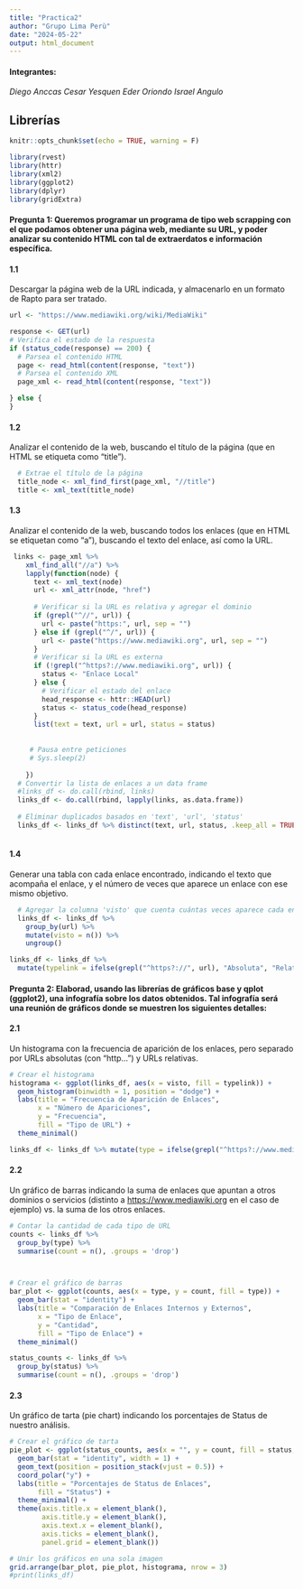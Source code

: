 ---
title: "Practica2"
author: "Grupo Lima Perù"
date: "2024-05-22"
output: html_document
---

#### Integrantes:

*Diego Anccas*
*Cesar Yesquen*
*Eder Oriondo*
*Israel Angulo*

## Librerías

```{r setup, include=FALSE}
knitr::opts_chunk$set(echo = TRUE, warning = F)
```

```{r librerias}
library(rvest)
library(httr)
library(xml2)
library(ggplot2)
library(dplyr)
library(gridExtra)
```

#### Pregunta 1: Queremos programar un programa de tipo web scrapping con el que podamos obtener una página web, mediante su URL, y poder analizar su contenido HTML con tal de extraerdatos e información específica.

#### 1.1

Descargar la página web de la URL indicada, y almacenarlo en un formato de Rapto para ser tratado.

```{r p1.0}
url <- "https://www.mediawiki.org/wiki/MediaWiki"
```

```{r p1.1}
response <- GET(url)
# Verifica el estado de la respuesta
if (status_code(response) == 200) {
  # Parsea el contenido HTML
  page <- read_html(content(response, "text"))
  # Parsea el contenido XML
  page_xml <- read_html(content(response, "text"))

} else {
}
```

#### 1.2

Analizar el contenido de la web, buscando el título de la página (que en HTML se etiqueta como "title").

```{r p1.2}
  # Extrae el título de la página
  title_node <- xml_find_first(page_xml, "//title")
  title <- xml_text(title_node)
```

#### 1.3

Analizar el contenido de la web, buscando todos los enlaces (que en HTML se etiquetan como "a"), buscando el texto del enlace, así como la URL.

```{r p1.3}
 links <- page_xml %>%
    xml_find_all("//a") %>%
    lapply(function(node) {
      text <- xml_text(node)
      url <- xml_attr(node, "href")
      
      # Verificar si la URL es relativa y agregar el dominio
      if (grepl("^//", url)) {
        url <- paste("https:", url, sep = "")
      } else if (grepl("^/", url)) {
        url <- paste("https://www.mediawiki.org", url, sep = "")
      }
      # Verificar si la URL es externa
      if (!grepl("^https?://www.mediawiki.org", url)) {
        status <- "Enlace Local"
      } else {
        # Verificar el estado del enlace
        head_response <- httr::HEAD(url)
        status <- status_code(head_response)
      }
      list(text = text, url = url, status = status)
      
      
     # Pausa entre peticiones
     # Sys.sleep(2) 
      
    })
  # Convertir la lista de enlaces a un data frame
  #links_df <- do.call(rbind, links)
  links_df <- do.call(rbind, lapply(links, as.data.frame))
  
  # Eliminar duplicados basados en 'text', 'url', 'status'
  links_df <- links_df %>% distinct(text, url, status, .keep_all = TRUE)
  

```

#### 1.4

Generar una tabla con cada enlace encontrado, indicando el texto que acompaña el enlace, y el número de veces que aparece un enlace con ese mismo objetivo.

```{r p1.4}
  # Agregar la columna 'visto' que cuenta cuántas veces aparece cada enlace
  links_df <- links_df %>%
    group_by(url) %>%
    mutate(visto = n()) %>%
    ungroup()
```

```{r p1.5}

links_df <- links_df %>%
  mutate(typelink = ifelse(grepl("^https?://", url), "Absoluta", "Relativa"))
```

#### Pregunta 2: Elaborad, usando las librerías de gráficos base y qplot (ggplot2), una infografía sobre los datos obtenidos. Tal infografía será una reunión de gráficos donde se muestren los siguientes detalles:

#### 2.1

Un histograma con la frecuencia de aparición de los enlaces, pero separado por URLs absolutas (con "http...") y URLs relativas.

```{r p2.1}
# Crear el histograma
histograma <- ggplot(links_df, aes(x = visto, fill = typelink)) +
  geom_histogram(binwidth = 1, position = "dodge") +
  labs(title = "Frecuencia de Aparición de Enlaces",
       x = "Número de Apariciones",
       y = "Frecuencia",
       fill = "Tipo de URL") +
  theme_minimal()

links_df <- links_df %>% mutate(type = ifelse(grepl("^https?://www.mediawiki.org", url) | grepl("^/", url), "Interno", "Externo"))
```

#### 2.2

Un gráfico de barras indicando la suma de enlaces que apuntan a otros dominios o servicios (distinto a <https://www.mediawiki.org> en el caso de ejemplo) vs. la suma de los otros enlaces.

```{r p2.2}
# Contar la cantidad de cada tipo de URL
counts <- links_df %>%
  group_by(type) %>%
  summarise(count = n(), .groups = 'drop')



# Crear el gráfico de barras
bar_plot <- ggplot(counts, aes(x = type, y = count, fill = type)) +
  geom_bar(stat = "identity") +
  labs(title = "Comparación de Enlaces Internos y Externos",
       x = "Tipo de Enlace",
       y = "Cantidad",
       fill = "Tipo de Enlace") +
  theme_minimal()

status_counts <- links_df %>%
  group_by(status) %>%
  summarise(count = n(), .groups = 'drop')
```

#### 2.3

Un gráfico de tarta (pie chart) indicando los porcentajes de Status de nuestro análisis.

```{r p2.3}

# Crear el gráfico de tarta
pie_plot <- ggplot(status_counts, aes(x = "", y = count, fill = status, label = paste0(round(count / sum(count) * 100), "%"))) +
  geom_bar(stat = "identity", width = 1) +
  geom_text(position = position_stack(vjust = 0.5)) +
  coord_polar("y") +
  labs(title = "Porcentajes de Status de Enlaces",
       fill = "Status") +
  theme_minimal() +
  theme(axis.title.x = element_blank(),
        axis.title.y = element_blank(),
        axis.text.x = element_blank(),
        axis.ticks = element_blank(),
        panel.grid = element_blank())

# Unir los gráficos en una sola imagen
grid.arrange(bar_plot, pie_plot, histograma, nrow = 3)
#print(links_df)

```
